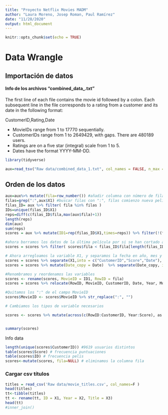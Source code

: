 ```yaml
---
title: "Proyecto Netflix Movies MADM"
author: "Laura Moreno, Josep Roman, Paul Ramírez"
date: "11/28/2020"
output: html_document
---
```


```r
knitr::opts_chunk$set(echo = TRUE)
```
# Data Wrangle

## Importación de datos

#### Info de los archivos "combined_data_.txt"
The first line of each file contains the movie id followed by a colon. Each subsequent line in the file corresponds to a rating from a customer and its date in the following format:

  CustomerID,Rating,Date  
  
  * MovieIDs range from 1 to 17770 sequentially.
  * CustomerIDs range from 1 to 2649429, with gaps. There are 480189 users.
  * Ratings are on a five star (integral) scale from 1 to 5.
  * Dates have the format YYYY-MM-DD.  
  
```r
library(tidyverse)
```


```r

aux=read_tsv("Raw data/combined_data_1.txt", col_names = FALSE, n_max = 30000) #lectura de las primeras 10^4 filas

```

## Orden de los datos

```r
aux=aux%>% mutate(fila=row_number()) #añadir columna con número de fila
filas=grep(":",aux$X1) #buscar filas con ":", filas comienzo nueva pelicula
filas_ID= aux %>% filter( fila %in% filas ) 
IDs=unique(filas_ID$X1)
reps=diff(c(filas_ID$fila,max(aux$fila)+1))
length(reps)
dim(aux)
sum(reps)
scores = aux %>% mutate(ID1=rep(filas_ID$X1,times=reps)) %>% filter(!(fila %in% filas) )

#ahora borramos los datos de la última película por si se han cortado a medias
scores = scores %>% filter( scores$fila < filas_ID$fila[length(filas_ID$fila)-1] )

# Ahora arregloamos la variable X1, y separamos la fecha en año, mes y día
scores = scores %>% separate(X1,into = c("CustomerID","Score","Date"), sep = ",")
scores = scores %>% mutate(Date_copy = Date)  %>% separate(Date_copy, into = c("Year", "Month", "Day"), sep = "-")

#Renombramos y reordenamos las variables
scores <- rename(scores, MovieID = ID1, RowID = fila)
scores = scores %>% relocate(RowID, MovieID, CustomerID, Date, Year, Month, Day, Score)

#Quitamos los ":" de el campo MovieID
scores$MovieID <- scores$MovieID %>% str_replace(":", "")

# Cambiamos los tipos de variable necesarios

scores <- scores %>% mutate(across(c(RowID:CustomerID, Year:Score), as.integer))


summary(scores)
```

Info data
```r
length(unique(scores$CustomerID)) #9619 usuarios distintos
table(scores$Score) # frecuencia puntuaciones
table(scores$ID) # frecuencia pelis
scores<-mutate(scores, fila=NULL) # eliminamos la columna fila
```

### Cargar csv títulos
```r
titles = read_csv('Raw data/movie_titles.csv', col_names=F )
head(titles)
tt<-tibble(titles)
tt <- rename(tt, ID = X1, Year = X2, Title = X3)
head(tt)
#inner_join()
```






